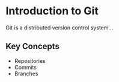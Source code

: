 # Introduction to Git

Git is a distributed version control system...

## Key Concepts
- Repositories
- Commits
- Branches